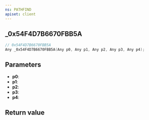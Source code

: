 ```yaml
---
ns: PATHFIND
apiset: client
---
```

## _0x54F4D7B6670FBB5A

```c
// 0x54F4D7B6670FBB5A
Any _0x54F4D7B6670FBB5A(Any p0, Any p1, Any p2, Any p3, Any p4);
```


## Parameters
* **p0**:
* **p1**:
* **p2**:
* **p3**:
* **p4**:

## Return value